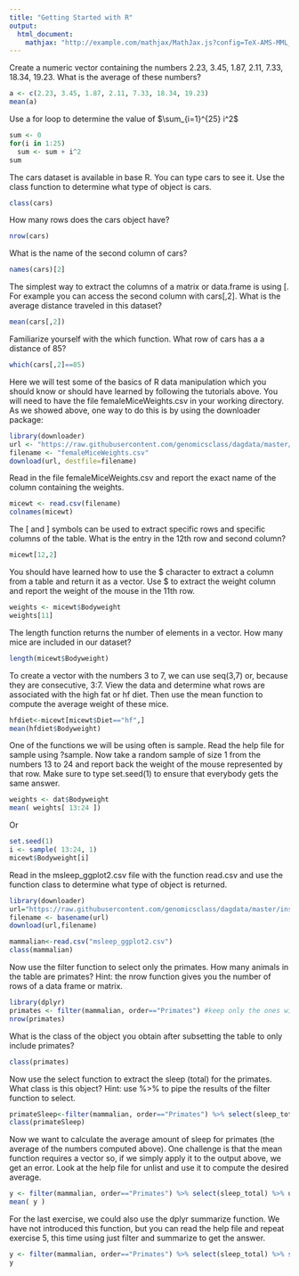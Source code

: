 ```yaml
---
title: "Getting Started with R"
output: 
  html_document:
    mathjax: "http://example.com/mathjax/MathJax.js?config=TeX-AMS-MML_HTMLorMML"
---
```

Create a numeric vector containing the numbers 2.23, 3.45, 1.87, 2.11, 7.33, 18.34, 19.23. What is the average of these numbers?

```r
a <- c(2.23, 3.45, 1.87, 2.11, 7.33, 18.34, 19.23)
mean(a)
```

Use a for loop to determine the value of $\sum_{i=1}^{25} i^2$

```r
sum <- 0
for(i in 1:25)
  sum <- sum + i^2
sum
```

The cars dataset is available in base R. You can type cars to see it. Use the class function to determine what type of object is cars.
```r
class(cars)
```

How many rows does the cars object have?
```r
nrow(cars)
```

What is the name of the second column of cars?
```r
names(cars)[2]
```

The simplest way to extract the columns of a matrix or data.frame is using [. For example you can access the second column with cars[,2]. What is the average distance traveled in this dataset?
```r
mean(cars[,2])
```

Familiarize yourself with the which function. What row of cars has a a distance of 85?
```r
which(cars[,2]==85)
```

Here we will test some of the basics of R data manipulation which you should know or should have learned by following the tutorials above. You will need to have the file femaleMiceWeights.csv in your working directory. As we showed above, one way to do this is by using the downloader package:
```r
library(downloader) 
url <- "https://raw.githubusercontent.com/genomicsclass/dagdata/master/inst/extdata/femaleMiceWeights.csv"
filename <- "femaleMiceWeights.csv" 
download(url, destfile=filename)
```

Read in the file femaleMiceWeights.csv and report the exact name of the column containing the weights.
```r
micewt <- read.csv(filename)
colnames(micewt)
```

The [ and ] symbols can be used to extract specific rows and specific columns of the table. What is the entry in the 12th row and second column?
```r
micewt[12,2]
```

You should have learned how to use the $ character to extract a column from a table and return it as a vector. Use $ to extract the weight column and report the weight of the mouse in the 11th row.
```r
weights <- micewt$Bodyweight
weights[11]
```

The length function returns the number of elements in a vector. How many mice are included in our dataset?
```r
length(micewt$Bodyweight)
```

To create a vector with the numbers 3 to 7, we can use seq(3,7) or, because they are consecutive, 3:7. View the data and determine what rows are associated with the high fat or hf diet. Then use the mean function to compute the average weight of these mice.
```r
hfdiet<-micewt[micewt$Diet=="hf",]
mean(hfdiet$Bodyweight)
```

One of the functions we will be using often is sample. Read the help file for sample using ?sample. Now take a random sample of size 1 from the numbers 13 to 24 and report back the weight of the mouse represented by that row. Make sure to type set.seed(1) to ensure that everybody gets the same answer.
```r
weights <- dat$Bodyweight
mean( weights[ 13:24 ])
```
Or
```r
set.seed(1)
i <- sample( 13:24, 1)
micewt$Bodyweight[i]
```

Read in the msleep_ggplot2.csv file with the function read.csv and use the function class to determine what type of object is returned.
```r
library(downloader)
url="https://raw.githubusercontent.com/genomicsclass/dagdata/master/inst/extdata/msleep_ggplot2.csv"
filename <- basename(url)
download(url,filename)

mammalian<-read.csv("msleep_ggplot2.csv")
class(mammalian)
```

Now use the filter function to select only the primates. How many animals in the table are primates? Hint: the nrow function gives you the number of rows of a data frame or matrix.

```r
library(dplyr)
primates <- filter(mammalian, order=="Primates") #keep only the ones with Primates order
nrow(primates)
```

What is the class of the object you obtain after subsetting the table to only include primates?
```r
class(primates)
```

Now use the select function to extract the sleep (total) for the primates. What class is this object? Hint: use %>% to pipe the results of the filter function to select.
```r
primateSleep<-filter(mammalian, order=="Primates") %>% select(sleep_total)
class(primateSleep)
```

Now we want to calculate the average amount of sleep for primates (the average of the numbers computed above). One challenge is that the mean function requires a vector so, if we simply apply it to the output above, we get an error. Look at the help file for unlist and use it to compute the desired average.
```r
y <- filter(mammalian, order=="Primates") %>% select(sleep_total) %>% unlist
mean( y )
```

For the last exercise, we could also use the dplyr summarize function. We have not introduced this function, but you can read the help file and repeat exercise 5, this time using just filter and summarize to get the answer.
```r
y <- filter(mammalian, order=="Primates") %>% select(sleep_total) %>% summarise(mean(sleep_total))
y
```

